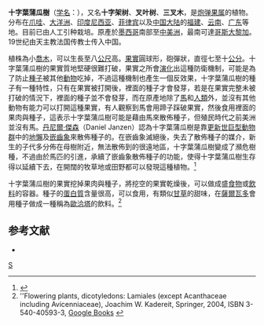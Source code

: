{{Speciesbox 
| taxon = Crescentia alata
| image = Crescentia alata compose.jpg
| image_caption = 十字葉蒲瓜樹的果實及其剖面
| binomial_authority = [[Kunth|Kunth]]
| synonyms = ''Parmentiera alata'' (HBK) 
}}

'''十字葉蒲瓜樹'''（[[学名|学名]]：{{lang|la|''Crescentia alata''}}），又名'''十字架树'''、'''叉叶树'''、'''三叉木'''，是[[炮弹果属|炮弹果属]]的植物。分布在[[爪哇|爪哇]]、[[大洋洲|大洋洲]]、[[印度尼西亚|印度尼西亚]]、[[菲律宾|菲律宾]]以及[[中国大陆|中国大陆]]的[[福建|福建]]、[[云南|云南]]、[[广东|广东]]等地。目前已由人工引种栽培。原產於[[墨西哥|墨西哥]]南部至[[中美洲|中美洲]]，最南可達[[哥斯大黎加|哥斯大黎加]]。19世纪由天主教法国传教士传入中国。

植株為小[[喬木|喬木]]，可以生長至八[[公尺|公尺]]高。[[果實|果實]]圓球形，砲彈狀，直徑七至十[[公分|公分]]。十字葉蒲瓜樹的果實質地堅硬很難打破，果實之所會[[演化|演化]]出這種防衛機制，可能是為了防止[[種子|種子]]被其他[[動物|動物]]吃掉，不過這種機制也產生一個反效果，十字葉蒲瓜樹的種子有一種特性，只有在果實被打開後，裡面的種子才會發芽，若是在果實完整未被打破的情況下，裡面的種子並不會發芽，而在原產地除了[[馬|馬]]和[[人類|人類]]外，並沒有其他動物有能力可以打開這種果實，有人觀察到馬會用蹄子踩破果實，然後食用裡面的果肉與種子，這表示十字葉蒲瓜樹可能是藉由馬來散佈種子，但殖民時代之前美洲並沒有馬。[[丹尼爾·傑森|丹尼爾·傑森]]（Daniel Janzen）認為十字葉蒲瓜樹是靠[[更新世巨型動物群|更新世巨型動物群]]中的[[地懶|地懶]]及[[嵌齒象|嵌齒象]]來散佈種子的。在嵌齒象滅絕後，失去了散佈種子的媒介，新生的子代多分佈在母樹附近，無法散佈到的很遠地區，十字葉蒲瓜樹變成了瀕危樹種，不過由於馬匹的引進，承續了嵌齒象散佈種子的功能，使得十字葉蒲瓜樹生存得以延續下去，在開闊的牧草地或田野都可以發現這種植物。<ref>{{cite journal|url=http://fission.sas.upenn.edu/caterpillar/index.php?action=retrieve&article=Janzen,1982anachronisms.pdf|title=Neotropical anachronisms: The fruits the gomphotheres ate.|author1=Janzen, D. H|author2=Martin, P. S|work=Science|volume=215|pages=19–27|accessdate=5 July 2012|doi=10.1126/science.215.4528.19|issue=4528|pmid=17790450|date=January 1982|journal=|archive-date=2016-09-17|archive-url=https://web.archive.org/web/20160917111606/http://fission.sas.upenn.edu/caterpillar/index.php?action=retrieve&article=Janzen,1982anachronisms.pdf|dead-url=no}}</ref>

十字葉蒲瓜樹的果實挖掉果肉與種子，將挖空的果實乾燥後，可以做成盛[[食物|食物]]或[[飲料|飲料]]的容器。種子的[[蛋白質|蛋白質]]含量很高，可以食用，有類似[[甘草|甘草]]的甜味，在[[薩爾瓦多|薩爾瓦多]]會用種子做成一種稱為[[歐洽塔|歐洽塔]]的飲料。<ref>''Flowering plants, dicotyledons: Lamiales (except Acanthaceae including Avicenniaceae), Joachim W. Kadereit, Springer, 2004, ISBN 3-540-40593-3, [https://books.google.com/books?id=kcSZriBQGp4C Google Books] {{Wayback|url=https://books.google.com/books?id=kcSZriBQGp4C |date=20140815100046 }}</ref>

==参考文献==
{{reflist}}
* {{cite web| url =http://www.bioinfo.cn/db05/KmzwSpecies.php?action=view&id=2405| title =十字架树| work =《中国高等植物数据库全库》| publisher =中国科学院微生物研究所| author =昆明植物研究所| accessdate =2009-02-23| deadurl =yes| archiveurl =https://web.archive.org/web/20160305033037/http://www.bioinfo.cn/db05/KmzwSpecies.php?action=view&id=2405| archivedate =2016-03-05}}
{{Taxonbar|from=Q5184448}}

[[Category:炮弹果属|S]]